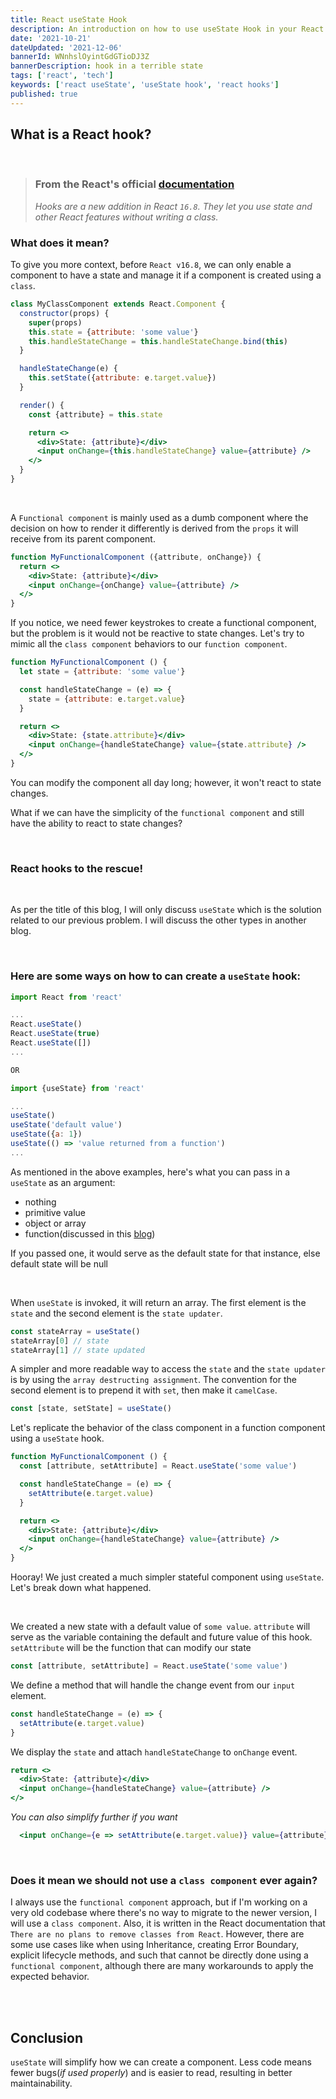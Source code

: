```yaml
---
title: React useState Hook 
description: An introduction on how to use useState Hook in your React application
date: '2021-10-21'
dateUpdated: '2021-12-06'
bannerId: WNnhslOyintGdGTioDJ3Z
bannerDescription: hook in a terrible state
tags: ['react', 'tech']
keywords: ['react useState', 'useState hook', 'react hooks']
published: true
---
```


## What is a React hook?

<br />

> ### From the React's official [documentation](https://reactjs.org/docs/hooks-intro.html)
>
> _Hooks are a new addition in React `16.8`. They let you use state and other_ 
> _React features without writing a class._

### What does it mean?
To give you more context, before `React v16.8`, we can only enable a component
to have a state and manage it if a component is created using a `class`.

```jsx codePenID="porBgXJ"
class MyClassComponent extends React.Component {
  constructor(props) {
    super(props)
    this.state = {attribute: 'some value'}
    this.handleStateChange = this.handleStateChange.bind(this)
  }

  handleStateChange(e) {
    this.setState({attribute: e.target.value})
  }

  render() {
    const {attribute} = this.state

    return <>
      <div>State: {attribute}</div>
      <input onChange={this.handleStateChange} value={attribute} />
    </>
  }
}
```

<br />

A `Functional component` is mainly used as a dumb component where the decision on how to render it differently is derived from the `props` it will receive from its parent component.

```jsx
function MyFunctionalComponent ({attribute, onChange}) {
  return <>
    <div>State: {attribute}</div>
    <input onChange={onChange} value={attribute} />
  </>
}
```

If you notice, we need fewer keystrokes to create a functional component,
but the problem is it would not be reactive to state changes.
Let's try to mimic all the `class component` behaviors to our `function component`.

```jsx codePenID="BadEjgb"
function MyFunctionalComponent () {
  let state = {attribute: 'some value'}

  const handleStateChange = (e) => {
    state = {attribute: e.target.value}
  }

  return <>
    <div>State: {state.attribute}</div>
    <input onChange={handleStateChange} value={state.attribute} />
  </>
}
```

You can modify the component all day long; however, it won't react to state changes.
<br />

What if we can have the simplicity of the `functional component` and still have
the ability to react to state changes?

<br />

### React hooks to the rescue!

<br />

As per the title of this blog, I will only discuss `useState`
which is the solution related to our previous problem.
I will discuss the other types in another blog.

<br />

### Here are some ways on how to can create a `useState` hook:

```jsx
import React from 'react'

...
React.useState()
React.useState(true)
React.useState([])
...

OR

import {useState} from 'react'

...
useState()
useState('default value')
useState({a: 1})
useState(() => 'value returned from a function')
...
```

As mentioned in the above examples, here's what you can pass in a `useState` as an argument:
- nothing
- primitive value
- object or array
- function(discussed in this [blog](https://carlogino.com/blog/react-usestate-callback-function))

If you passed one, it would serve as the default state for that instance,
else default state will be null

<br />

When `useState` is invoked, it will return an array.
The first element is the `state` and the second element is the `state updater`.

```jsx
const stateArray = useState()
stateArray[0] // state
stateArray[1] // state updated
```

A simpler and more readable way to access the `state` and the `state updater` is by using
the `array destructing assignment`.
The convention for the second element is to prepend it with `set`, then make it `camelCase`.

```jsx
const [state, setState] = useState()
```

Let's replicate the behavior of the class component in a function component using a `useState` hook.

```jsx codePenID="QWMPNLL"
function MyFunctionalComponent () {
  const [attribute, setAttribute] = React.useState('some value')

  const handleStateChange = (e) => {
    setAttribute(e.target.value)
  }

  return <>
    <div>State: {attribute}</div>
    <input onChange={handleStateChange} value={attribute} />
  </>
}
```

Hooray! We just created a much simpler stateful component using `useState`.
Let's break down what happened.

<br />

We created a new state with a default value of `some value`.
`attribute` will serve as the variable containing the default and future value of this hook.
`setAttribute` will be the function that can modify our state

```jsx
const [attribute, setAttribute] = React.useState('some value')
```

We define a method that will handle the change event from our `input` element.
```jsx
const handleStateChange = (e) => {
  setAttribute(e.target.value)
}
```

We display the `state` and attach `handleStateChange` to `onChange` event.
```jsx
return <>
  <div>State: {attribute}</div>
  <input onChange={handleStateChange} value={attribute} />
</>
```

_You can also simplify further if you want_
```jsx
  <input onChange={e => setAttribute(e.target.value)} value={attribute} />
```

<br />

### Does it mean we should not use a `class component` ever again?
I always use the `functional component` approach, but if I'm working on a very old codebase where there's no way to migrate to the newer version, I will use a `class component`.
Also, it is written in the React documentation that `There are no plans to remove classes from React`.
However, there are some use cases like when using Inheritance, creating Error Boundary, explicit lifecycle methods, and such that cannot be directly done using a `functional component`, although there are many workarounds to apply the expected behavior.

<br />
<br />

## Conclusion
`useState` will simplify how we can create a component.
Less code means fewer bugs(_if used properly_) and is easier to read, resulting in better maintainability.
